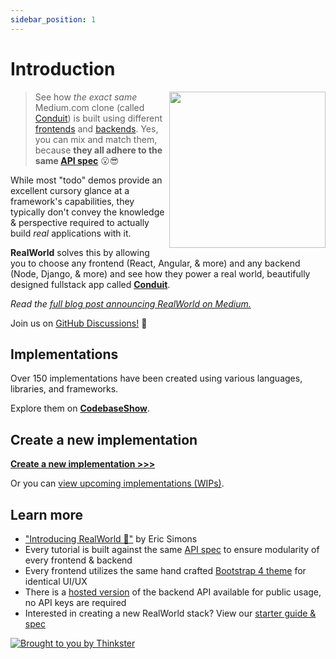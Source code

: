 ```yaml
---
sidebar_position: 1
---
```



# Introduction

<a href="/docs/intro">
  <img src={useBaseUrl('/img/conduit_l.png')} align="right" width="250px" />
</a>

> See how _the exact same_ Medium.com clone (called [Conduit](https://demo.realworld.io)) is built using different [frontends](https://codebase.show/projects/realworld?category=frontend) and [backends](https://codebase.show/projects/realworld?category=backend). Yes, you can mix and match them, because **they all adhere to the same [API spec](specs/backend-specs/introduction)** 😮😎

While most "todo" demos provide an excellent cursory glance at a framework's capabilities, they typically don't convey the knowledge & perspective required to actually build _real_ applications with it.

**RealWorld** solves this by allowing you to choose any frontend (React, Angular, & more) and any backend (Node, Django, & more) and see how they power a real world, beautifully designed fullstack app called [**Conduit**](https://demo.realworld.io).

_Read the [full blog post announcing RealWorld on Medium.](https://medium.com/@ericsimons/introducing-realworld-6016654d36b5)_

Join us on [GitHub Discussions!](https://github.com/gothinkster/realworld/discussions) 🎉

## Implementations

Over 150 implementations have been created using various languages, libraries, and frameworks.

Explore them on [**CodebaseShow**](https://codebase.show/projects/realworld).

## Create a new implementation

[**Create a new implementation >>>**](implementation-creation/introduction)

Or you can [view upcoming implementations (WIPs)](https://github.com/gothinkster/realworld/discussions/categories/wip-implementations).

## Learn more

- ["Introducing RealWorld 🙌"](https://medium.com/@ericsimons/introducing-realworld-6016654d36b5) by Eric Simons
- Every tutorial is built against the same [API spec](specs/backend-specs/introduction) to ensure modularity of every frontend & backend
- Every frontend utilizes the same hand crafted [Bootstrap 4 theme](https://github.com/gothinkster/conduit-bootstrap-template) for identical UI/UX
- There is a [hosted version](https://realworld-docs.netlify.app/docs/specs/frontend-specs/api#demo-api) of the backend API available for public usage, no API keys are required
- Interested in creating a new RealWorld stack? View our [starter guide & spec](implementation-creation/introduction)

[![Brought to you by Thinkster](/img/end.png)](https://thinkster.io)
